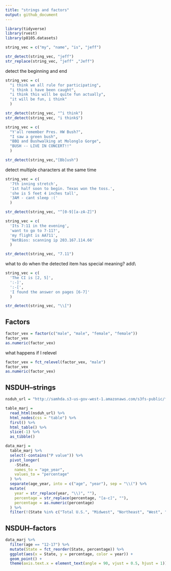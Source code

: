 ```yaml
---
title: "strings and factors"
output: github_document
---
```


```r
library(tidyverse)
library(rvest)
library(p8105.datasets)
```

```r
string_vec = c("my", "name", "is", "jeff")

str_detect(string_vec, "jeff")
str_replace(string_vec, "jeff" ,"Jeff")
```

detect the beginning and end

```r
string_vec = c(
  "i think we all rule for participating",
  "i think i have been caught",
  "i think this will be quite fun actually",
  "it will be fun, i think"
  )

str_detect(string_vec, "^i think")
str_detect(string_vec, "i think$")
```


```r
string_vec = c(
  "Y'all remember Pres. HW Bush?",
  "I saw a green bush",
  "BBQ and Bushwalking at Molonglo Gorge",
  "BUSH -- LIVE IN CONCERT!!"
  )

str_detect(string_vec,"[Bb]ush")
```

detect multiple characters at the same time

```r
string_vec = c(
  '7th inning stretch',
  '1st half soon to begin. Texas won the toss.',
  'she is 5 feet 4 inches tall',
  '3AM - cant sleep :('
  )

str_detect(string_vec, "^[0-9][a-zA-Z]")
```

```r
string_vec = c(
  'Its 7:11 in the evening',
  'want to go to 7-11?',
  'my flight is AA711',
  'NetBios: scanning ip 203.167.114.66'
  )

str_detect(string_vec, "7.11")
```


what to do when the detected item has special meaning? add\\

```r
string_vec = c(
  'The CI is [2, 5]',
  ':-]',
  ':-[',
  'I found the answer on pages [6-7]'
  )

str_detect(string_vec, "\\[")
```

## Factors

```r
factor_vex = factor(c("male", "male", "female", "female"))
factor_vex
as.numeric(factor_vex)
```

what happens if I relevel

```r
factor_vex = fct_relevel(factor_vex, "male")
factor_vex
as.numeric(factor_vex)
```

## NSDUH--strings

```r
nsduh_url = "http://samhda.s3-us-gov-west-1.amazonaws.com/s3fs-public/field-uploads/2k15StateFiles/NSDUHsaeShortTermCHG2015.htm"

table_marj = 
  read_html(nsduh_url) %>% 
  html_nodes(css = "table") %>% 
  first() %>%
  html_table() %>%
  slice(-1) %>%
  as_tibble()
```

```r
data_marj =
  table_marj %>%
  select(-contains("P value")) %>% 
  pivot_longer(
    -State,
    names_to = "age_year",
    values_to = "percentage"
  ) %>% 
  separate(age_year, into = c("age", "year"), sep = "\\(") %>% 
  mutate(
    year = str_replace(year, "\\)", ""),
    percentage = str_replace(percentage, "[a-c]", ""),
    percentage = as.numeric(percentage)
  ) %>% 
  filter(!(State %in% c("Total U.S.", "Midwest", "Northeast", "West", "South")))
```

## NSDUH--factors

```r
data_marj %>% 
  filter(age == "12-17") %>% 
  mutate(State = fct_reorder(State, percentage)) %>% 
  ggplot(aes(x = State, y = percentage, color = year)) +
  geom_point() +
  theme(axis.text.x = element_text(angle = 90, vjust = 0.5, hjust = 1))
```


